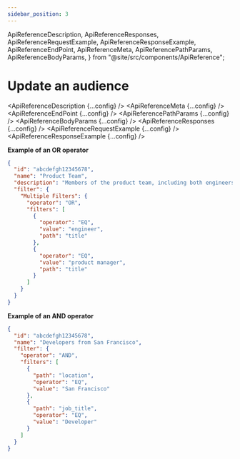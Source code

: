 ```yaml
---
sidebar_position: 3
---
```


  ApiReferenceDescription,
  ApiReferenceResponses,
  ApiReferenceRequestExample,
  ApiReferenceResponseExample,
  ApiReferenceEndPoint,
  ApiReferenceMeta,
  ApiReferencePathParams,
  ApiReferenceBodyParams,
} from "@site/src/components/ApiReference";

# Update an audience

<ApiReferenceDescription {...config} />
<ApiReferenceMeta {...config} />
<ApiReferenceEndPoint {...config} />
<ApiReferencePathParams {...config} />
<ApiReferenceBodyParams {...config} />
<ApiReferenceResponses {...config} />
<ApiReferenceRequestExample {...config} />
<ApiReferenceResponseExample {...config} />

**Example of an OR operator**

```json
{
  "id": "abcdefgh12345678",
  "name": "Product Team",
  "description": "Members of the product team, including both engineers and product managers.",
  "filter": {
    "Multiple Filters": {
      "operator": "OR",
      "filters": [
        {
          "operator": "EQ",
          "value": "engineer",
          "path": "title"
        },
        {
          "operator": "EQ",
          "value": "product manager",
          "path": "title"
        }
      ]
    }
  }
}
```

**Example of an AND operator**

```json title=JSON
{
  "id": "abcdefgh12345678",
  "name": "Developers from San Francisco",
  "filter": {
    "operator": "AND",
    "filters": [
      {
        "path": "location",
        "operator": "EQ",
        "value": "San Francisco"
      },
      {
        "path": "job_title",
        "operator": "EQ",
        "value": "Developer"
      }
    ]
  }
}
```
